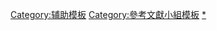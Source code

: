{{Encourage
|title       = 文獻小組成員
|stripe      = 1
|bgcolor     = #157DEC
|stripecolor = #0000A0
|fontcolor   = white
|link        = Category:參考文獻小組成員
}}

<includeonly></includeonly><noinclude>[[Category:辅助模板]][[Category:參考文獻小組模板]]</noinclude>[[Category:參考文獻小組成員|*]]